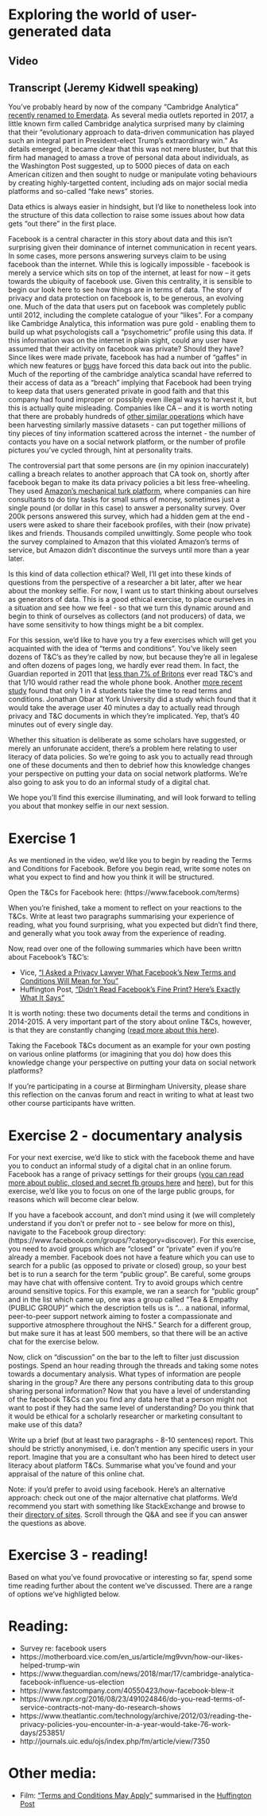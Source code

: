 # Exploring the world of user-generated data

## Video

## Transcript (Jeremy Kidwell speaking)

You've probably heard by now of the company "Cambridge Analytica" [recently renamed to Emerdata](https://www.theregister.co.uk/2018/05/02/cambridge_analytica_shutdown/). As several media outlets reported in 2017, a little known firm called Cambridge analytica surprised many by claiming that their "evolutionary approach to data-driven communication has played such an integral part in President-elect Trump's extraordinary win." As details emerged, it became clear that this was not mere bluster, but that this firm had managed to amass a trove of personal data about individuals, as the Washington Post suggested, up to 5000 pieces of data on each American citizen and then sought to nudge or manipulate voting behaviours by creating highly-targetted content, including ads on major social media platforms and so-called "fake news" stories. 

Data ethics is always easier in hindsight, but I'd like to nonetheless look into the structure of this data collection to raise some issues about how data gets "out there" in the first place.

Facebook is a central character in this story about data and this isn't surprising given their dominance of internet communication in recent years. In some cases, more persons answering surveys claim to be using facebook than the internet. While this is logically impossible - facebook is merely a service which sits on top of the internet, at least for now – it gets towards the ubiquity of facebook use. Given this centrality, it is sensible to begin our look here to see how things are in terms of data. The story of privacy and data protection on facebook is, to be generous, an evolving one. Much of the data that users put on facebook was completely public until 2012, including the complete catalogue of your "likes". For a company like Cambridge Analytica, this information was pure gold - enabling them to build up what psychologists call a "psychometric" profile using this data. If this information was on the internet in plain sight, could any user have assumed that their activity on facebook was private? Should they have? Since likes were made private, facebook has had a number of "gaffes" in which new features or [bugs](https://www.cnbc.com/2018/06/07/facebook-bug-made-private-posts-of-up-to-14-million-users-public.html) have forced this data back out into the public. Much of the reporting of the cambridge analytica scandal have referred to their access of data as a "breach" implying that Facebook had been trying to keep data that users generated private in good faith and that this company had found improper or possibly even illegal ways to harvest it, but this is actually quite misleading. Companies like CA – and it is worth noting that there are probably hundreds of [other similar operations](https://www.zdnet.com/article/data-firm-leaks-48-million-user-profiles-it-scraped-from-facebook-linkedin-others/) which have been harvesting similarly massive datasets - can put together millions of tiny pieces of tiny information scattered across the internet - the number of contacts you have on a social network platform, or the number of profile pictures you've cycled through, hint at personality traits.

The controversial part that some persons are (in my opinion inaccurately) calling a breach relates to another approach that CA took on, shortly after facebook began to make its data privacy policies a bit less free-wheeling. They used [Amazon's mechanical turk platform](https://www.fastcompany.com/40548348/how-amazon-helped-cambridge-analytica-harvest-americans-facebook-data), where companies can hire consultants to do tiny tasks for small sums of money, sometimes just a single pound (or dollar in this case) to answer a personality survey. Over 200k persons answered this survey, which had a hidden gem at the end - users were asked to share their facebook profiles, with their (now private) likes and friends. Thousands compiled unwittingly. Some people who took the survey complained to Amazon that this violated Amazon's terms of service, but Amazon didn't discontinue the surveys until more than a year later.

Is this kind of data collection ethical? Well, I'll get into these kinds of questions from the perspective of a researcher a bit later, after we hear about the monkey selfie. For now, I want us to start thinking about ourselves as generators of data. This is a good ethical exercise, to place ourselves in a situation and see how we feel - so that we turn this dynamic around and begin to think of ourselves as collectors (and not producers) of data, we have some sensitivity to how things might be a bit complex.

For this session, we'd like to have you try a few exercises which will get you acquainted with the idea of "terms and conditions". You've likely seen dozens of T&C's as they're called by now, but because they're all in legalese and often dozens of pages long, we hardly ever read them. In fact, the Guardian reported in 2011 that [less than 7% of Britons](https://www.theguardian.com/money/2011/may/11/terms-conditions-small-print-big-problems) ever read T&C's and that 1/10 would rather read the whole phone book. Another [more recent study](https://www.theguardian.com/technology/2017/mar/03/terms-of-service-online-contracts-fine-print) found that only 1 in 4 students take the time to read terms and conditions. Jonathan Obar at York University did a study which found that it would take the average user 40 minutes a day to actually read through privacy and T&C documents in which they're implicated. Yep, that's 40 minutes out of every single day. 

Whether this situation is deliberate as some scholars have suggested, or merely an unforunate accident, there's a problem here relating to user literacy of data policies. So we're going to ask you to actually read through one of these documents and then to debrief how this knowledge changes your perspective on putting your data on social network platforms. We're also going to ask you to do an informal study of a digital chat. 

We hope you'll find this exercise illuminating, and will look forward to telling you about that monkey selfie in our next session.


# Exercise 1

As we mentioned in the video, we'd like you to begin by reading the Terms and Conditions for Facebook. Before you begin read, write some notes on what you expect to find and how you think it will be structured.

Open the T&Cs for Facebook here: (https://www.facebook.com/terms)

When you're finished, take a moment to reflect on your reactions to the T&Cs. Write at least two paragraphs summarising your experience of reading, what you found surprising, what you expected but didn't find there, and generally what you took away from the experience of reading. 

Now, read over one of the following summaries which have been writtn about Facebook's T&C's:

- Vice, ["I Asked a Privacy Lawyer What Facebook's New Terms and Conditions Will Mean for You"](https://www.vice.com/en_us/article/kwp5vx/i-asked-a-lawyer-how-facebooks-new-terms-will-affect-my-online-life-183)
- Huffington Post, ["Didn't Read Facebook's Fine Print? Here's Exactly What It Says"](https://www.huffingtonpost.co.uk/entry/facebook-terms-condition_n_5551965?guccounter=1)

It is worth noting: these two documents detail the terms and conditions in 2014-2015. A very important part of the story about online T&Cs, however, is that they are constantly changing ([read more about this here](https://www.wired.com/story/facebook-a-history-of-mark-zuckerberg-apologizing/?mbid=BottomRelatedStories)).

Taking the Facebook T&Cs document as an example for your own posting on various online platforms (or imagining that you do) how does this knowledge change your perspective on putting your data on social network platforms?

If you're participating in a course at Birmingham University, please share this reflection on the canvas forum and react in writing to what at least two other course participants have written.

# Exercise 2 - documentary analysis

For your next exercise, we'd like to stick with the facebook theme and have you to conduct an informal study of a digital chat in an online forum. Facebook has a range of privacy settings for their groups ([you can read more about public, closed and secret fb groups here](https://www.eff.org/deeplinks/2017/06/understanding-public-closed-and-secret-facebook-groups) and [here](https://www.lifewire.com/facebook-groups-4103720)), but for this exercise, we'd like you to focus on one of the large public groups, for reasons which will become clear below.

If you have a facebook account, and don't mind using it (we will completely understand if you don't or prefer not to - see below for more on this), navigate to the Facebook group directory: (https://www.facebook.com/groups/?category=discover). For this exercise, you need to avoid groups which are "closed" or "private" even if you're already a member. Facebook does not have a feature which you can use to search for a public (as opposed to private or closed) group, so your best bet is to run a search for the term "public group". Be careful, some groups may have chat with offensive content. Try to avoid groups which centre around sensitive topics. For this example, we ran a search for "public group" and in the list which came up, one was a group called "Tea & Empathy (PUBLIC GROUP)" which the description tells us is "... a national, informal, peer-to-peer support network aiming to foster a compassionate and supportive atmosphere throughout the NHS." Search for a different group, but make sure it has at least 500 members, so that there will be an active chat for the exercise below.

Now, click on "discussion" on the bar to the left to filter just discussion postings. Spend an hour reading through the threads and taking some notes towards a documentary analysis. What types of information are people sharing in the group? Are there any persons contributing data to this group sharing personal information? Now that you have a level of understanding of the facebook T&Cs can you find any data here that a person might not want to post if they had the same level of understanding? Do you think that it would be ethical for a scholarly researcher or marketing consultant to make use of this data?

Write up a brief (but at least two paragraphs - 8-10 sentences) report. This should be  strictly anonymised, i.e. don't mention any specific users in your report. Imagine that you are a consultant who has been hired to detect user literacy about platform T&Cs. Summarise what you've found and your appraisal of the nature of this online chat.

Note: if you'd prefer to avoid using facebook. Here's an alternative approach: check out one of the major alternative chat platforms. We'd recommend you start with something like StackExchange and browse to their [directory of sites](https://stackexchange.com/sites#lifearts). Scroll through the Q&A and see if you can answer the questions as above.


# Exercise 3 - reading!

Based on what you've found provocative or interesting so far, spend some time reading further about the content we've discussed. There are a range of options we've highligted below.



# Reading:

- Survey re: facebook users
- https://motherboard.vice.com/en_us/article/mg9vvn/how-our-likes-helped-trump-win
- https://www.theguardian.com/news/2018/mar/17/cambridge-analytica-facebook-influence-us-election
- https://www.fastcompany.com/40550423/how-facebook-blew-it
- https://www.npr.org/2016/08/23/491024846/do-you-read-terms-of-service-contracts-not-many-do-research-shows
- https://www.theatlantic.com/technology/archive/2012/03/reading-the-privacy-policies-you-encounter-in-a-year-would-take-76-work-days/253851/
- http://journals.uic.edu/ojs/index.php/fm/article/view/7350

# Other media:

- Film: ["Terms and Conditions May Apply"](http://tacma.net/) summarised in the [Huffington Post](https://www.huffingtonpost.com/mark-weinstein/terms-and-conditions-may-_b_3692883.html)